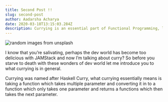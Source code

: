 ```yaml
---
title: Second Post !!
slug: second-post
author: Aadarsha Acharya
date: 2020-03-18T13:15:03.284Z
description: Currying is an essential part of Functional Programming, let's see what the heck is it.
---
```


![random images from unsplash](duke.jpg)

I know that you’re salivating, perhaps the dev world has become too delicious with JAMStack and now I’m talking about curry? So before you starve to death with these wonders of dev world let me introduce you to what currying is in general.

Currying was named after Haskell Curry, what currying essentially means is taking a function which takes multiple parameter and converting it in to a function which only takes one parameter and returns a functions which then takes the next parameter.
